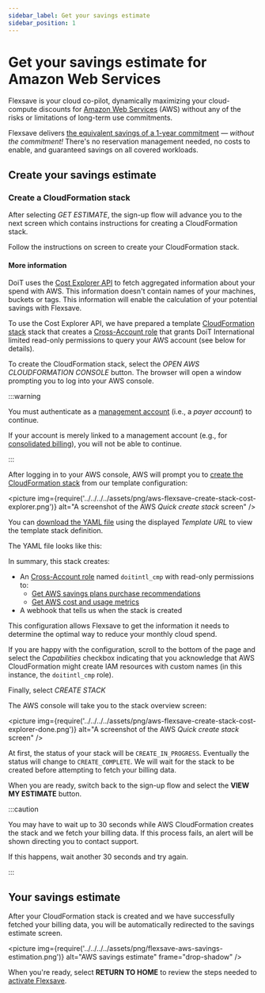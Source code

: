 ```yaml
---
sidebar_label: Get your savings estimate
sidebar_position: 1
---
```




# Get your savings estimate for Amazon Web Services

<CommonHook name="Amazon Web Services" abbr="AWS" />

Flexsave is your cloud co-pilot, dynamically maximizing your cloud-compute discounts for [Amazon Web Services](https://aws.amazon.com) (AWS) without any of the risks or limitations of long-term use commitments.

Flexsave delivers [the equivalent savings of a 1-year commitment](../../index.mdx#how-much-can-i-save) &mdash; _without the commitment!_ There's no reservation management needed, no costs to enable, and guaranteed savings on all covered workloads.

<CommonCreateAccount />

## Create your savings estimate

<CommonEstimatePreamble csp="Amazon Web Services" />

### Create a CloudFormation stack

After selecting _GET ESTIMATE_, the sign-up flow will advance you to the next screen which contains instructions for creating a CloudFormation stack.

Follow the instructions on screen to create your CloudFormation stack.

#### More information

DoiT uses the [Cost Explorer API][cost-explorer-api] to fetch aggregated information about your spend with AWS. This information doesn't contain names of your machines, buckets or tags. This information will enable the calculation of your potential savings with Flexsave.

To use the Cost Explorer API, we have prepared a template [CloudFormation stack][cloudformation stack] stack that creates a [Cross-Account role][cross-account-role] that grants DoiT International limited read-only permissions to query your AWS account (see below for details).

To create the CloudFormation stack, select the _OPEN AWS CLOUDFORMATION CONSOLE_ button. The browser will open a window prompting you to log into your AWS console.

:::warning

You must authenticate as a [management account][management-account] (i.e., a _payer account_) to continue.

If your account is merely linked to a management account (e.g., for [consolidated billing][consolidated-billing]), you will not be able to continue.

:::

After logging in to your AWS console, AWS will prompt you to [create the CloudFormation stack][create-stack] from our template configuration:

<picture
  img={require('../../../../assets/png/aws-flexsave-create-stack-cost-explorer.png')}
  alt="A screenshot of the AWS _Quick create stack_ screen"
/>

You can [download the YAML file][cost-explorer-yaml] using the displayed _Template URL_ to view the template stack definition.

The YAML file looks like this:

<FlexsaveEstimateYAML />

In summary, this stack creates:

- An [Cross-Account role][cross-account-role] named `doitintl_cmp` with read-only permissions to:
  - [Get AWS savings plans purchase recommendations][get-savings-plans-rec]
  - [Get AWS cost and usage metrics][get-cost-usage]
- A webhook that tells us when the stack is created

This configuration allows Flexsave to get the information it needs to determine the optimal way to reduce your monthly cloud spend.

If you are happy with the configuration, scroll to the bottom of the page and
select the _Capabilities_ checkbox indicating that you acknowledge that AWS CloudFormation might create IAM resources with custom names (in this instance, the `doitintl_cmp` role).

Finally, select _CREATE STACK_

The AWS console will take you to the stack overview screen:

<picture
  img={require('../../../../assets/png/aws-flexsave-create-stack-cost-explorer-done.png')}
  alt="A screenshot of the AWS _Quick create stack_ screen"
/>

At first, the status of your stack will be `CREATE_IN_PROGRESS`. Eventually the status will change to `CREATE_COMPLETE`. We will wait for the stack to be created before attempting to fetch your billing data.

When you are ready, switch back to the sign-up flow and select the **VIEW MY ESTIMATE** button.

:::caution

You may have to wait up to 30 seconds while AWS CloudFormation creates the stack and we fetch your billing data. If this process fails, an alert will be shown directing you to contact support.

If this happens, wait another 30 seconds and try again.

:::

## Your savings estimate

After your CloudFormation stack is created and we have successfully fetched your billing data, you will be automatically redirected to the savings estimate screen.

<picture
  img={require('../../../../assets/png/flexsave-aws-savings-estimation.png')}
  alt="AWS savings estimate"
  frame="drop-shadow"
/>

<CommonEstimateDesc />

When you're ready, select **RETURN TO HOME** to review the steps needed to [activate
Flexsave](activate.mdx).

<!--
This screen displays your personalized savings estimation, which is, in part, calculated using the data fetched from your AWS account in the previous step.

In the example above, you can see:

- Last month, the customer's cloud compute costs totaled $48,765.01
- Flexsave could have reduced those costs to $32,671.63, lowering their monthly spend by $16,093.38
- If the customer enables Flexsave, they could save an estimated $175k&ndash;$232k over the next 12 months (based on 0&ndash;5% annual growth)

_The actual figures shown may differ from the example shown above._
-->

<!--

## Next steps

After reviewing your personalized savings estimation, you can [activate Flexsave](activate.mdx).

--->

[cost-explorer-api]: https://docs.aws.amazon.com/cost-management/latest/userguide/ce-api.html
[cloudformation stack]: https://docs.aws.amazon.com/AWSCloudFormation/latest/UserGuide/stacks.html
[cost-explorer-yaml]: https://doit-cmp-ops-pub.s3.amazonaws.com/prod/flexsave_create_role_N_policies.yml
[management-account]: https://docs.aws.amazon.com/organizations/latest/userguide/orgs_getting-started_concepts.html#account
[consolidated-billing]: https://docs.aws.amazon.com/awsaccountbilling/latest/aboutv2/consolidated-billing.html
[savings-plans]: https://aws.amazon.com/savingsplans/
[get-savings-plans-rec]: https://docs.aws.amazon.com/aws-cost-management/latest/APIReference/API_get-savings-plans-rec.html
[get-cost-usage]: https://docs.aws.amazon.com/aws-cost-management/latest/APIReference/API_get-cost-usage.html
[create-stack]: https://docs.aws.amazon.com/AWSCloudFormation/latest/UserGuide/cfn-console-create-stack.html
[cross-account-role]: https://docs.aws.amazon.com/IAM/latest/UserGuide/tutorial_cross-account-with-roles.html
